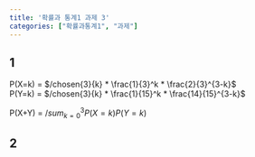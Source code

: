```yaml
---
title: '확률과 통계1 과제 3'
categories: ["확률과통계1", "과제"]
---
```


## 1

P(X=k) = $/chosen{3}{k} * \frac{1}{3}^k * \frac{2}{3}^{3-k}$  
P(Y=k) = $/chosen{3}{k} * \frac{1}{15}^k * \frac{14}{15}^{3-k}$  

P(X+Y) = $/sum_{k=0}^{3} P(X=k)P(Y=k)$

## 2


